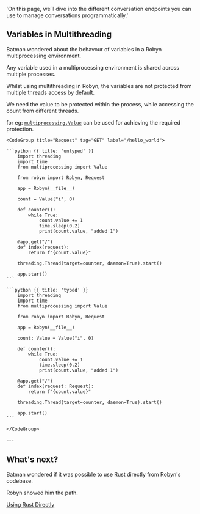   'On this page, we’ll dive into the different conversation endpoints you can use to manage conversations programmatically.'

## Variables in Multithreading

Batman wondered about the behavour of variables in a Robyn multiprocessing environment.


<Row>
<Col>

Any variable used in a multiprocessing environment is shared across multiple processes.

Whilst using multithreading in Robyn, the variables are not protected from multiple threads access by default.

We need the value to be protected within the process, while accessing the count from different threads.

for eg: <a href="https://docs.python.org/3/library/multiprocessing.html#multiprocessing.Value">`multiprocessing.Value`</a> can be used for achieving the required protection.

</Col>
  <Col sticky>

    <CodeGroup title="Request" tag="GET" label="/hello_world">

    ```python {{ title: 'untyped' }}  
        import threading
        import time
        from multiprocessing import Value

        from robyn import Robyn, Request

        app = Robyn(__file__)

        count = Value("i", 0)

        def counter():
            while True:
                count.value += 1
                time.sleep(0.2)
                print(count.value, "added 1")

        @app.get("/")
        def index(request):
            return f"{count.value}"

        threading.Thread(target=counter, daemon=True).start()

        app.start()
    ```

    ```python {{ title: 'typed' }}
        import threading
        import time
        from multiprocessing import Value

        from robyn import Robyn, Request

        app = Robyn(__file__)

        count: Value = Value("i", 0)

        def counter():
            while True:
                count.value += 1
                time.sleep(0.2)
                print(count.value, "added 1")

        @app.get("/")
        def index(request: Request):
            return f"{count.value}"

        threading.Thread(target=counter, daemon=True).start()

        app.start()
    ```

    </CodeGroup>
  </Col>
</Row>
---


## What's next?


Batman wondered if it was possible to use Rust directly from Robyn's codebase.

Robyn showed him the path.

[Using Rust Directly](/documentation/api_reference/using_rust_directly)




